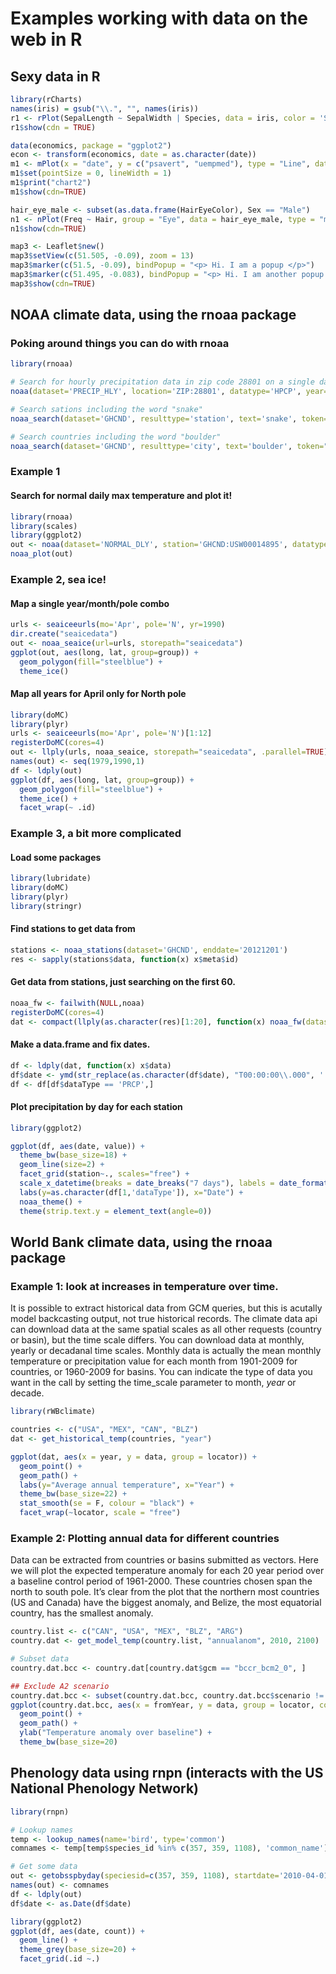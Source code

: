 Examples working with data on the web in R
=====

## Sexy data in R

```r
library(rCharts)
names(iris) = gsub("\\.", "", names(iris))
r1 <- rPlot(SepalLength ~ SepalWidth | Species, data = iris, color = 'Species', type = 'point')
r1$show(cdn = TRUE)
```

```r
data(economics, package = "ggplot2")
econ <- transform(economics, date = as.character(date))
m1 <- mPlot(x = "date", y = c("psavert", "uempmed"), type = "Line", data = econ)
m1$set(pointSize = 0, lineWidth = 1)
m1$print("chart2")
m1$show(cdn=TRUE)
```

```r
hair_eye_male <- subset(as.data.frame(HairEyeColor), Sex == "Male")
n1 <- nPlot(Freq ~ Hair, group = "Eye", data = hair_eye_male, type = "multiBarChart")
n1$show(cdn=TRUE)
```

```r
map3 <- Leaflet$new()
map3$setView(c(51.505, -0.09), zoom = 13)
map3$marker(c(51.5, -0.09), bindPopup = "<p> Hi. I am a popup </p>")
map3$marker(c(51.495, -0.083), bindPopup = "<p> Hi. I am another popup </p>")
map3$show(cdn=TRUE)
```





## NOAA climate data, using the rnoaa package

### Poking around things  you can do with rnoaa

```r
library(rnoaa)

# Search for hourly precipitation data in zip code 28801 on a single day
noaa(dataset='PRECIP_HLY', location='ZIP:28801', datatype='HPCP', year=1980, month=7, day=17, token="hzGfPCLWFGWdVSkjVIljzQVfkHvlNmeQ")$data

# Search sations including the word "snake"
noaa_search(dataset='GHCND', resulttype='station', text='snake', token="hzGfPCLWFGWdVSkjVIljzQVfkHvlNmeQ")

# Search countries including the word "boulder"
noaa_search(dataset='GHCND', resulttype='city', text='boulder', token="hzGfPCLWFGWdVSkjVIljzQVfkHvlNmeQ")
```


### Example 1

#### Search for normal daily max temperature and plot it!

```r
library(rnoaa)
library(scales)
library(ggplot2)
out <- noaa(dataset='NORMAL_DLY', station='GHCND:USW00014895', datatype='dly-tmax-normal', year=2010, month=4, token="hzGfPCLWFGWdVSkjVIljzQVfkHvlNmeQ")
noaa_plot(out)
```


### Example 2, sea ice!

#### Map a single year/month/pole combo

```r
urls <- seaiceeurls(mo='Apr', pole='N', yr=1990)
dir.create("seaicedata")
out <- noaa_seaice(url=urls, storepath="seaicedata")
ggplot(out, aes(long, lat, group=group)) + 
  geom_polygon(fill="steelblue") +
  theme_ice()
```

#### Map all years for April only for North pole

```r
library(doMC)
library(plyr)
urls <- seaiceeurls(mo='Apr', pole='N')[1:12]
registerDoMC(cores=4)
out <- llply(urls, noaa_seaice, storepath="seaicedata", .parallel=TRUE)
names(out) <- seq(1979,1990,1)
df <- ldply(out)
ggplot(df, aes(long, lat, group=group)) + 
  geom_polygon(fill="steelblue") +
  theme_ice() +
  facet_wrap(~ .id)
```


### Example 3, a bit more complicated

#### Load some packages

```r
library(lubridate)
library(doMC)
library(plyr)
library(stringr)
```

#### Find stations to get data from

```r
stations <- noaa_stations(dataset='GHCND', enddate='20121201')
res <- sapply(stations$data, function(x) x$meta$id)
```

#### Get data from stations, just searching on the first 60.

```r
noaa_fw <- failwith(NULL,noaa)
registerDoMC(cores=4)
dat <- compact(llply(as.character(res)[1:20], function(x) noaa_fw(dataset='GHCND', station=x, year=2010, month=7), .parallel=TRUE))
```

#### Make a data.frame and fix dates. 

```r
df <- ldply(dat, function(x) x$data)
df$date <- ymd(str_replace(as.character(df$date), "T00:00:00\\.000", ''))
df <- df[df$dataType == 'PRCP',]
```

#### Plot precipitation by day for each station

```r
library(ggplot2)

ggplot(df, aes(date, value)) +
  theme_bw(base_size=18) + 
  geom_line(size=2) +
  facet_grid(station~., scales="free") +
  scale_x_datetime(breaks = date_breaks("7 days"), labels = date_format('%d/%m/%y')) +
  labs(y=as.character(df[1,'dataType']), x="Date") +
  noaa_theme() +
  theme(strip.text.y = element_text(angle=0))
```




## World Bank climate data, using the rnoaa package

### Example 1: look at increases in temperature over time.

It is possible to extract historical data from GCM queries, but this is acutally model backcasting output, not true historical records. The climate data api can download data at the same spatial scales as all other requests (country or basin), but the time scale differs. You can download data at monthly, yearly or decadanal time scales. Monthly data is actually the mean monthly temperature or precipitation value for each month from 1901-2009 for countries, or 1960-2009 for basins. You can indicate the type of data you want in the call by setting the time_scale parameter to month, *year* or decade.

```r
library(rWBclimate)

countries <- c("USA", "MEX", "CAN", "BLZ")
dat <- get_historical_temp(countries, "year")

ggplot(dat, aes(x = year, y = data, group = locator)) + 
  geom_point() + 
  geom_path() + 
  labs(y="Average annual temperature", x="Year") +
  theme_bw(base_size=22) +
  stat_smooth(se = F, colour = "black") + 
  facet_wrap(~locator, scale = "free")
```


### Example 2: Plotting annual data for different countries

Data can be extracted from countries or basins submitted as vectors. Here we will plot the expected temperature anomaly for each 20 year period over a baseline control period of 1961-2000. These countries chosen span the north to south pole. It's clear from the plot that the northern most countries (US and Canada) have the biggest anomaly, and Belize, the most equatorial country, has the smallest anomaly.

```r
country.list <- c("CAN", "USA", "MEX", "BLZ", "ARG")
country.dat <- get_model_temp(country.list, "annualanom", 2010, 2100)

# Subset data
country.dat.bcc <- country.dat[country.dat$gcm == "bccr_bcm2_0", ]

## Exclude A2 scenario
country.dat.bcc <- subset(country.dat.bcc, country.dat.bcc$scenario != "a2")
ggplot(country.dat.bcc, aes(x = fromYear, y = data, group = locator, colour = locator)) + 
  geom_point() + 
  geom_path() + 
  ylab("Temperature anomaly over baseline") + 
  theme_bw(base_size=20)
```



## Phenology data using rnpn (interacts with the US National Phenology Network)

```r
library(rnpn)

# Lookup names
temp <- lookup_names(name='bird', type='common')
comnames <- temp[temp$species_id %in% c(357, 359, 1108), 'common_name']

# Get some data
out <- getobsspbyday(speciesid=c(357, 359, 1108), startdate='2010-04-01', enddate='2013-09-31')
names(out) <- comnames
df <- ldply(out)
df$date <- as.Date(df$date)

library(ggplot2)
ggplot(df, aes(date, count)) + 
  geom_line() +
  theme_grey(base_size=20) +
  facet_grid(.id ~.)
```